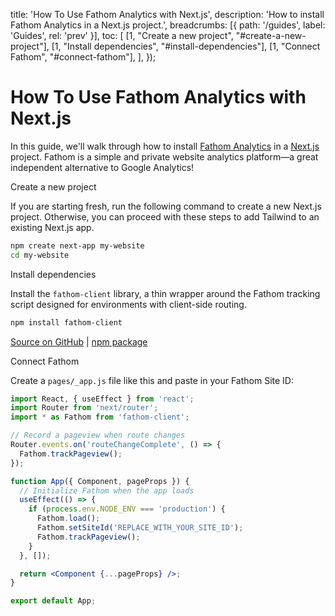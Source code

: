 
  title: 'How To Use Fathom Analytics with Next.js',
  description: 'How to install Fathom Analytics in a Next.js project.',
  breadcrumbs: [{
    path: '/guides',
    label: 'Guides',
    rel: 'prev'
  }],
  toc: [
    [1, "Create a new project", "#create-a-new-project"],
    [1, "Install dependencies", "#install-dependencies"],
    [1, "Connect Fathom", "#connect-fathom"],
  ],
});

# How To Use Fathom Analytics with Next.js

<p className="text-lg">
  In this guide, we'll walk through how to install <a href="https://usefathom.com/">Fathom Analytics</a> in a <a href="https://nextjs.org">Next.js</a> project. Fathom is a simple and private website analytics platform&mdash;a great independent alternative to Google Analytics!
</p>

<StepHeading step="1" id="create-a-new-project">Create a new project</StepHeading>

If you are starting fresh, run the following command to create a new Next.js project. Otherwise, you can proceed with these steps to add Tailwind to an existing Next.js app.

```bash
npm create next-app my-website
cd my-website
```

<StepHeading step="2" id="install-dependencies">Install dependencies</StepHeading>

Install the `fathom-client` library, a thin wrapper around the Fathom tracking script designed for environments with client-side routing.

```bash
npm install fathom-client
```

[Source on GitHub](https://github.com/unstacked/fathom-client) | [npm package](https://www.npmjs.com/package/fathom-client)

<StepHeading step="3" id="connect-fathom">Connect Fathom</StepHeading>

Create a `pages/_app.js` file like this and paste in your Fathom Site ID: 

```jsx
import React, { useEffect } from 'react';
import Router from 'next/router';
import * as Fathom from 'fathom-client';

// Record a pageview when route changes
Router.events.on('routeChangeComplete', () => {
  Fathom.trackPageview();
});

function App({ Component, pageProps }) {
  // Initialize Fathom when the app loads
  useEffect(() => {
    if (process.env.NODE_ENV === 'production') {
      Fathom.load();
      Fathom.setSiteId('REPLACE_WITH_YOUR_SITE_ID');
      Fathom.trackPageview();
    }
  }, []);

  return <Component {...pageProps} />;
}

export default App;
```
